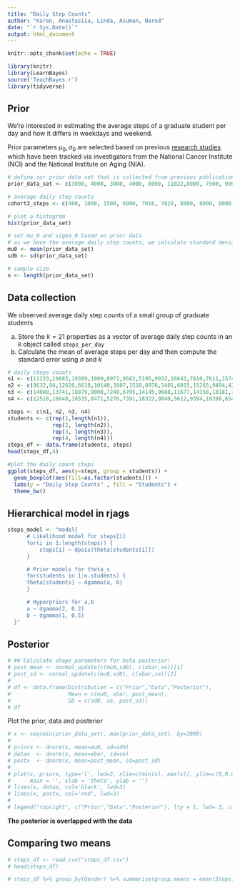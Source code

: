 ```yaml
---
title: "Daily Step Counts"
author: "Karen, Anastasiia, Linda, Asuman, Narod"
date: "`r Sys.Date()`"
output: html_document
---
```


```r
knitr::opts_chunk$set(echo = TRUE)

library(knitr)
library(LearnBayes)
source('TeachBayes.r')
library(tidyverse)
```

## Prior

We're interested in estimating the average steps of a graduate student per day and how it differs in weekdays and weekend.

Prior parameters $\mu_0,\sigma_0$ are selected based on previous [research studies](https://www.ncbi.nlm.nih.gov/pmc/articles/PMC7093766/) which have been tracked via investigators from the National Cancer Institute (NCI) and the National Institute on Aging (NIA).

```r
# define our prior data set that is collected from previous publications
prior_data_set <- c(3800, 4000, 3000, 4000, 8000, 11822,8000, 7500, 9999, 10000, 12499)

# average daily step counts
cohort3_steps <- c(400, 1000, 1500, 6000, 7016, 7820, 8000, 8000, 8000, 8068, 10000, 10000, 10414, 10953, 11124, 12417, 14000, 14000, 14000, 15000, NA)

# plot a histogram
hist(prior_data_set)

# set mu_0 and sigma_0 based on prior data
# as we have the average daily step counts, we calculate standard deviation
mu0 <- mean(prior_data_set)
sd0 <- sd(prior_data_set)

# sample size
n <- length(prior_data_set)

```
## Data collection 

We observed average daily step counts of a small group of graduate students

a. Store the $k=21$ properties as a vector of average daily step counts in an `R` object called `steps_per_day` 
b. Calculate the mean of average steps per day and then compute the standard error using $\sigma$ and $k$

```r
# daily steps counts
n1 <- c(11233,16683,19389,1009,8971,9582,5195,9932,16643,7610,7611,15745,7427,7365,6209,15984,17006,11668,11770,9566,14153,8250,14386,18546,19037,11512,9269,5964,8571,8123,10445)
n2 <- c(8632,94,12626,6618,10140,3807,1518,8976,5401,6015,15265,9494,4276,3458,12667,1574,19215,3562,7118,18315,4098,7880,6832,21,10840,12038,13276,13604,9252,13,13473)
n3 <- c(14088,13741,18879,9008,7240,6705,14145,9688,11677,14158,18181,11360,5366,7247,6478,5454,7108,13981,12393,14611,14162,17909,850,658,9519,10773,12942,12354,8212,2122,11823)
n4 <- c(12516,16648,18535,8471,5276,7391,18322,9840,5612,9394,10399,6548,7753,7202,12155,20152,5172,13354,7634,8156,10069,7714,8273,13391,12087,13872,10794,5932,10264,14142,22486)

steps <- c(n1, n2, n3, n4)
students <- c(rep(1,length(n1)),
              rep(2, length(n2)),
              rep(3, length(n3)),
              rep(4, length(n4)))
steps_df <- data.frame(students, steps)
head(steps_df,4)

#plot the daily count steps
ggplot(steps_df, aes(y=steps, group = students)) + 
  geom_boxplot(aes(fill=as.factor(students))) +
  labs(y = "Daily Step Counts" , fill = "Students") + 
  theme_bw()
```

## Hierarchical model in rjags

```r
steps_model <- "model{
      # Likelihood model for steps[i]
      for(i in 1:length(steps)) {
          steps[i] ~ dpois(theta[students[i]])
      }

      # Prior models for theta_s
      for(students in 1:n.students) {
      theta[students] ~ dgamma(a, b)
      }

      # Hyperpriors for a,b
      a ~ dgamma(2, 0.2)
      b ~ dgamma(1, 0.5)
  }"

```

## Posterior

```r
# ## Calculate shape parameters for beta posterior:
# post_mean <- normal_update(c(mu0,sd0), c(xbar,se))[1]
# post_sd <- normal_update(c(mu0,sd0), c(xbar,se))[2]
# 
# df <- data.frame(Distribution = c("Prior","Data","Posterior"), 
#                  Mean = c(mu0, xbar, post_mean), 
#                  SD = c(sd0, se, post_sd))
# df
```

Plot the prior, data and posterior

```r
# x <- seq(min(prior_data_set), max(prior_data_set), by=3000)
# 
# priorx <- dnorm(x, mean=mu0, sd=sd0)
# datax  <- dnorm(x, mean=xbar, sd=se)
# postx  <- dnorm(x, mean=post_mean, sd=post_sd)
# 
# plot(x, priorx, type='l', lwd=3, xlim=c(min(x), max(x)), ylim=c(0,0.0004), col='blue', 
#      main = '', xlab = 'theta', ylab = '')
# lines(x, datax, col='black', lwd=3)
# lines(x, postx, col='red', lwd=3)
# 
# legend("topright", c("Prior","Data","Posterior"), lty = 1, lwd= 3, col = c('blue','black','red'))
```
**The posterior is overlapped with the data**

## Comparing two means

```r
# steps_df <- read.csv("steps_df.csv")
# head(steps_df)
```

```r
# steps_df %>% group_by(Gender) %>% summarise(group.means = mean(Steps))
```

